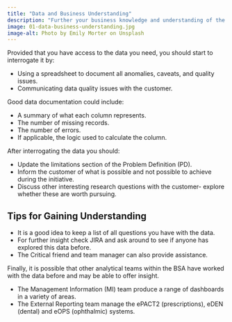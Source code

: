 ```yaml
---
title: "Data and Business Understanding"
description: "Further your business knowledge and understanding of the data, to update the problem definition."
image: 01-data-business-understanding.jpg
image-alt: Photo by Emily Morter on Unsplash
---
```


Provided that you have access to the data you need, you should start to interrogate it by:

  - Using a spreadsheet to document all anomalies, caveats, and quality issues.
  - Communicating data quality issues with the customer.

Good data documentation could include:

  - A summary of what each column represents.
  - The number of missing records.
  - The number of errors.
  - If applicable, the logic used to calculate the column.

After interrogating the data you should:

- Update the limitations section of the Problem Definition (PD).
- Inform the customer of what is possible and not possible to achieve during the initiative.
- Discuss other interesting research questions with the customer- explore whether these are worth pursuing.

## Tips for Gaining Understanding

- It is a good idea to keep a list of all questions you have with the data.
- For further insight check JIRA and ask around to see if anyone has explored this data before.
- The Critical friend and team manager can also provide assistance.

Finally, it is possible that other analytical teams within the BSA have worked with the data before and may be able to offer insight.

- The Management Information (MI) team produce a range of dashboards in a variety of areas.
- The External Reporting team manage the ePACT2 (prescriptions), eDEN (dental) and eOPS (ophthalmic) systems.